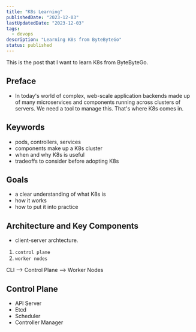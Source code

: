 ```yaml
---
title: "K8s Learning"
publishedDate: "2023-12-03"
lastUpdatedDate: "2023-12-03"
tags:
  - devops
description: "Learning K8s from ByteByteGo"
status: published
---
```


This is the post that I want to learn K8s from ByteByteGo.

## Preface

- In today's world of complex, web-scale application backends made up of many microservices and components running across clusters of servers.
  We need a tool to manage this. That's where K8s comes in.

## Keywords

- pods, controllers, services
- components make up a K8s cluster
- when and why K8s is useful
- tradeoffs to consider before adopting K8s

## Goals

- a clear understanding of what K8s is
- how it works
- how to put it into practice

## Architecture and Key Components

- client-server archtecture.

1. `control plane`
2. `worker nodes`

CLI --> Control Plane --> Worker Nodes

## Control Plane

- API Server
- Etcd
- Scheduler
- Controller Manager

